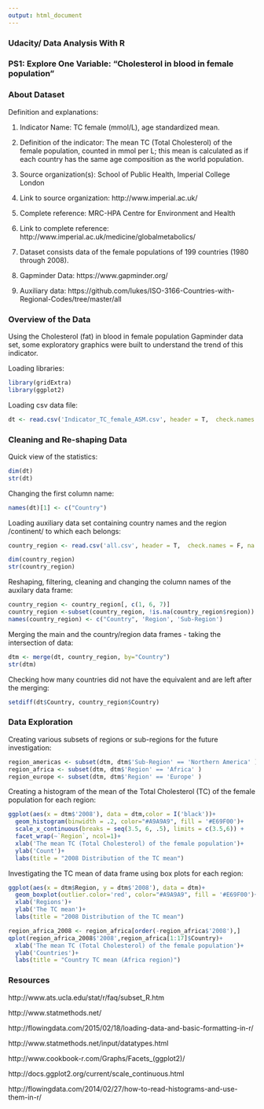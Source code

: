 ```yaml
---
output: html_document
---
```

### Udacity/ Data Analysis With R
### PS1:  Explore One Variable: "Cholesterol in blood in female population"

### About Dataset

Definition and explanations:

1. Indicator Name: TC female (mmol/L), age standardized mean.

2. Definition of the indicator: The mean TC (Total Cholesterol) of the female population, counted in mmol per L; this mean is calculated as if each country has the same age composition as the world population. 

3. Source organization(s):	School of Public Health, Imperial College London

4. Link to source organization:	http://www.imperial.ac.uk/

5. Complete reference:	MRC-HPA Centre for Environment and Health

6. Link to complete reference:	http://www.imperial.ac.uk/medicine/globalmetabolics/

7. Dataset consists data of the female populations of 199 countries (1980 through 2008).

8. Gapminder Data: https://www.gapminder.org/

9. Auxiliary data: https://github.com/lukes/ISO-3166-Countries-with-Regional-Codes/tree/master/all


### Overview of the Data
Using the Cholesterol (fat) in blood in female population Gapminder data set, some exploratory graphics were built to understand the trend of this indicator. 

Loading libraries:
```r
library(gridExtra)
library(ggplot2)
```

Loading csv data file:
```r
dt <- read.csv('Indicator_TC_female_ASM.csv', header = T,  check.names = F)
```

### Cleaning and Re-shaping Data
Quick view of the statistics:
```r
dim(dt)
str(dt)
```

Changing the first column name:
```r
names(dt)[1] <- c("Country")
```

Loading auxiliary data set containing country names and the region /continent/ to which each belongs:
```r
country_region <- read.csv('all.csv', header = T,  check.names = F, na.strings=c("", "NA"))
```
```r
dim(country_region)
str(country_region)
```

Reshaping, filtering, cleaning and changing the column names of the auxilary data frame:
```r
country_region <- country_region[, c(1, 6, 7)]
country_region <-subset(country_region, !is.na(country_region$region))
names(country_region) <- c("Country", 'Region', 'Sub-Region')
```

Merging the main and the country/region data frames - taking the intersection of data:
```r
dtm <- merge(dt, country_region, by="Country")
str(dtm)
```

Checking how many countries did not have the equivalent and are left after the merging:
```r
setdiff(dt$Country, country_region$Country)
```

### Data Exploration

Creating various subsets of regions or sub-regions for the future investigation:
```r
region_americas <- subset(dtm, dtm$'Sub-Region' == 'Northern America' )
region_africa <- subset(dtm, dtm$'Region' == 'Africa' )
region_europe <- subset(dtm, dtm$'Region' == 'Europe' )
```

Creating a histogram of the mean of the Total Cholesterol (TC) of the female population for each region: 
```r
ggplot(aes(x = dtm$'2008'), data = dtm,color = I('black'))+
  geom_histogram(binwidth = .2, color="#A9A9A9", fill = '#E69F00')+
  scale_x_continuous(breaks = seq(3.5, 6, .5), limits = c(3.5,6)) +
  facet_wrap(~`Region`, ncol=1)+
  xlab('The mean TC (Total Cholesterol) of the female population')+ 
  ylab('Count')+
  labs(title = "2008 Distribution of the TC mean")
```

Investigating the TC mean of data frame using box plots for each region:
```r
ggplot(aes(x = dtm$Region, y = dtm$'2008'), data = dtm)+
  geom_boxplot(outlier.color='red', color="#A9A9A9", fill = '#E69F00')+
  xlab('Regions')+
  ylab('The TC mean')+
  labs(title = "2008 Distribution of the TC mean")
```


```r
region_africa_2008 <- region_africa[order(-region_africa$'2008'),]
qplot(region_africa_2008$'2008',region_africa[1:17]$Country)+
  xlab('The mean TC (Total Cholesterol) of the female population')+ 
  ylab('Countries')+
  labs(title = "Country TC mean (Africa region)")
```


### Resources
http://www.ats.ucla.edu/stat/r/faq/subset_R.htm

http://www.statmethods.net/

http://flowingdata.com/2015/02/18/loading-data-and-basic-formatting-in-r/

http://www.statmethods.net/input/datatypes.html

http://www.cookbook-r.com/Graphs/Facets_(ggplot2)/

http://docs.ggplot2.org/current/scale_continuous.html

http://flowingdata.com/2014/02/27/how-to-read-histograms-and-use-them-in-r/


